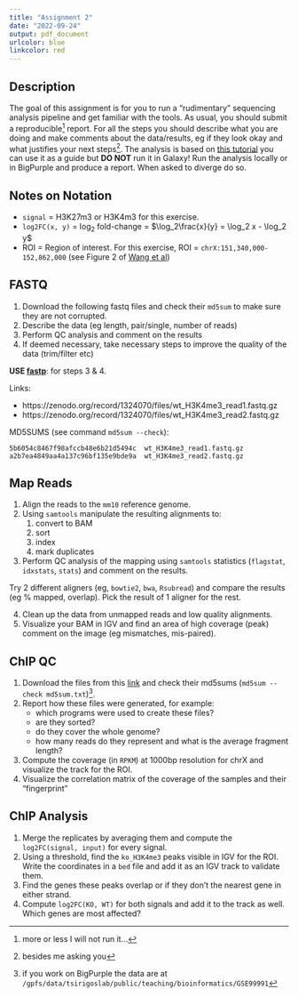 ```yaml
---
title: "Assignment 2"
date: "2022-09-24"
output: pdf_document
urlcolor: blue
linkcolor: red
---
```


## Description

The goal of this assignment is for you to run a "rudimentary" sequencing analysis 
pipeline and get familiar with the tools. As usual, you should submit a 
reproducible^[more or less I will not run it...] report. For all the steps you 
should describe what you are doing and make comments about the data/results, 
eg if they look okay and what justifies your next steps^[besides me asking you].
The analysis is based on [this tutorial](https://training.galaxyproject.org/training-material/topics/epigenetics/tutorials/formation_of_super-structures_on_xi/tutorial.html)
you can use it as a guide but **DO NOT** run it in Galaxy! Run the analysis 
locally or in BigPurple and produce a report. When asked to diverge do so.

## Notes on Notation

- `signal` = H3K27m3 or H3K4m3 for this exercise.
- `log2FC(x, y)` = $\log_2$ fold-change = $\log_2\frac{x}{y} = \log_2 x - \log_2 y$
- ROI = Region of interest. For this exercise, ROI = `chrX:151,340,000-152,862,000` 
  (see Figure 2 of [Wang et al](https://doi.org/10.1016/j.cell.2018.05.007))

## FASTQ

1. Download the following fastq files and check their `md5sum` to make sure they
   are not corrupted.
2. Describe the data (eg length, pair/single, number of reads)
3. Perform QC analysis and comment on the results
4. If deemed necessary, take necessary steps to improve the quality of the data 
   (trim/filter etc)

**USE [fastp](https://github.com/OpenGene/fastp)**: for steps 3 & 4.

Links:

- https://zenodo.org/record/1324070/files/wt_H3K4me3_read1.fastq.gz
- https://zenodo.org/record/1324070/files/wt_H3K4me3_read2.fastq.gz

MD5SUMS (see command `md5sum --check`):

```
5b6054c8467f98afccb48e6b21d5494c  wt_H3K4me3_read1.fastq.gz
a2b7ea4849aa4a137c96bf135e9bde9a  wt_H3K4me3_read2.fastq.gz
```


## Map Reads

1. Align the reads to the `mm10` reference genome.
2. Using `samtools` manipulate the resulting alignments to: 
    1. convert to BAM 
    2. sort
    3. index
    4. mark duplicates
3. Perform QC analysis of the mapping using `samtools` statistics (`flagstat`, 
   `idxstats`, `stats`) and comment on the results.
   
Try 2 different aligners (eg, `bowtie2`, `bwa`, `Rsubread`) and compare the results (eg % mapped, overlap).
Pick the result of 1 aligner for the rest.

4. Clean up the data from unmapped reads and low quality alignments.
5. Visualize your BAM in IGV and find an area of high coverage (peak) comment on
   the image (eg mismatches, mis-paired).

## ChIP QC

1. Download the files from this [link](https://genome.med.nyu.edu/public/tsirigoslab/teaching/bioinformatics/GSE99991/) 
   and check their md5sums (`md5sum --check md5sum.txt`)^[
   if you work on BigPurple the data are at 
   `/gpfs/data/tsirigoslab/public/teaching/bioinformatics/GSE99991`].
2. Report how these files were generated, for example:
    - which programs were used to create these files? 
    - are they sorted?
    - do they cover the whole genome?
    - how many reads do they represent and what is the average fragment length?
3. Compute the coverage (in `RPKM`) at 1000bp resolution for chrX and visualize the track for the ROI. 
4. Visualize the correlation matrix of the coverage of the samples and their "fingerprint"

## ChIP Analysis

1. Merge the replicates by averaging them and compute the `log2FC(signal, input)` for every signal.
2. Using a threshold, find the `ko_H3K4me3` peaks visible in IGV for the ROI. 
   Write the coordinates in a `bed` file and add it as an IGV track to validate them.
3. Find the genes these peaks overlap or if they don't the nearest gene in either strand.
4. Compute `log2FC(KO, WT)` for both signals and add it to the track as well. Which genes are most affected?
